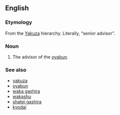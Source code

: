 ==English==

===Etymology===
From the {{Ja.}} [[Yakuza]] hierarchy. Literally, “senior advisor”.

===Noun===
{{en-noun|sg=[[saiko|Saiko]]-[[komon]]|pl=Saiko-komon}}

# The advisor of the [[oyabun]].

===See also===
*[[yakuza]]
*[[oyabun]]
*[[waka gashira]]
*[[wakashu]]
*[[shatei gashira]]
*[[kyodai]]